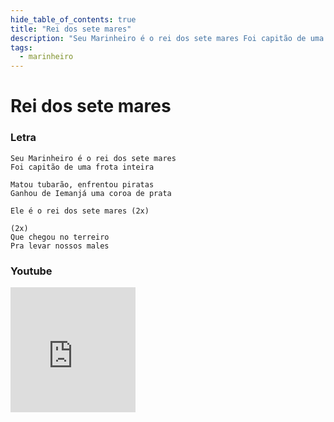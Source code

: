 ```yaml
---
hide_table_of_contents: true
title: "Rei dos sete mares"
description: "Seu Marinheiro é o rei dos sete mares Foi capitão de uma frota inteira Matou tubarão, enfrentou piratas Ganhou de Iemanjá uma coroa de prata Ele é o rei dos sete mares Que chegou no terreiro Pra levar nossos males"
tags:
  - marinheiro
---
```


# Rei dos sete mares

### Letra

```text
Seu Marinheiro é o rei dos sete mares
Foi capitão de uma frota inteira

Matou tubarão, enfrentou piratas
Ganhou de Iemanjá uma coroa de prata

Ele é o rei dos sete mares (2x)

(2x)
Que chegou no terreiro
Pra levar nossos males
```

### Youtube

<iframe
  width="200"
  height="200"
  src="https://www.youtube.com/embed/dvHKYwcBbHg"
  title="YouTube video player"
  frameborder="0"
  allow="accelerometer; autoplay; clipboard-write; encrypted-media; gyroscope; picture-in-picture; web-share"
  referrerpolicy="strict-origin-when-cross-origin"
  allowfullscreen
></iframe>
